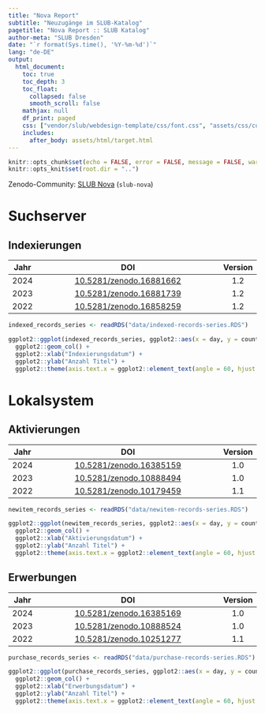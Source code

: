 ```yaml
---
title: "Nova Report"
subtitle: "Neuzugänge im SLUB-Katalog"
pagetitle: "Nova Report :: SLUB Katalog"
author-meta: "SLUB Dresden"
date: "`r format(Sys.time(), '%Y-%m-%d')`"
lang: "de-DE"
output:
  html_document:
    toc: true
    toc_depth: 3
    toc_float:
      collapsed: false
      smooth_scroll: false
    mathjax: null
    df_print: paged
    css: ["vendor/slub/webdesign-template/css/font.css", "assets/css/custom.css"]
    includes:
      after_body: assets/html/target.html
---
```


```r
knitr::opts_chunk$set(echo = FALSE, error = FALSE, message = FALSE, warning = FALSE)
knitr::opts_knit$set(root.dir = "..")
```

Zenodo-Community: [SLUB Nova](https://zenodo.org/communities/slub-nova/records) (`slub-nova`)

# Suchserver

## Indexierungen

| Jahr | DOI                                                                | Version |
|:----:|:------------------------------------------------------------------:|:-------:|
| 2024 | [10.5281/zenodo.16881662](https://doi.org/10.5281/zenodo.16881662) | 1.2     |
| 2023 | [10.5281/zenodo.16881739](https://doi.org/10.5281/zenodo.16881739) | 1.2     |
| 2022 | [10.5281/zenodo.16858259](https://doi.org/10.5281/zenodo.16858259) | 1.2     |

```r
indexed_records_series <- readRDS("data/indexed-records-series.RDS")
```

```r
ggplot2::ggplot(indexed_records_series, ggplot2::aes(x = day, y = count)) +
  ggplot2::geom_col() +
  ggplot2::xlab("Indexierungsdatum") +
  ggplot2::ylab("Anzahl Titel") +
  ggplot2::theme(axis.text.x = ggplot2::element_text(angle = 60, hjust = 1))
```

# Lokalsystem

## Aktivierungen

| Jahr | DOI                                                                | Version |
|:----:|:------------------------------------------------------------------:|:-------:|
| 2024 | [10.5281/zenodo.16385159](https://doi.org/10.5281/zenodo.16385159) | 1.0     |
| 2023 | [10.5281/zenodo.10888494](https://doi.org/10.5281/zenodo.10888494) | 1.0     |
| 2022 | [10.5281/zenodo.10179459](https://doi.org/10.5281/zenodo.10179459) | 1.1     |

```r
newitem_records_series <- readRDS("data/newitem-records-series.RDS")
```

```r
ggplot2::ggplot(newitem_records_series, ggplot2::aes(x = day, y = count)) +
  ggplot2::geom_col() +
  ggplot2::xlab("Aktivierungsdatum") +
  ggplot2::ylab("Anzahl Titel") +
  ggplot2::theme(axis.text.x = ggplot2::element_text(angle = 60, hjust = 1))
```

## Erwerbungen

| Jahr | DOI                                                                | Version |
|:----:|:------------------------------------------------------------------:|:-------:|
| 2024 | [10.5281/zenodo.16385169](https://doi.org/10.5281/zenodo.16385169) | 1.0     |
| 2023 | [10.5281/zenodo.10888524](https://doi.org/10.5281/zenodo.10888524) | 1.0     |
| 2022 | [10.5281/zenodo.10251277](https://doi.org/10.5281/zenodo.10251277) | 1.1     |

```r
purchase_records_series <- readRDS("data/purchase-records-series.RDS")
```

```r
ggplot2::ggplot(purchase_records_series, ggplot2::aes(x = day, y = count)) +
  ggplot2::geom_col() +
  ggplot2::xlab("Erwerbungsdatum") +
  ggplot2::ylab("Anzahl Titel") +
  ggplot2::theme(axis.text.x = ggplot2::element_text(angle = 60, hjust = 1))
```

